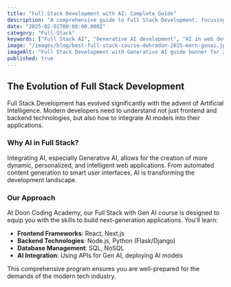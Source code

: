 ```yaml
---
title: "Full Stack Development with AI: Complete Guide"
description: "A comprehensive guide to Full Stack Development, focusing on the integration of Artificial Intelligence and Generative AI."
date: "2025-02-01T00:00:00.000Z"
category: "Full-Stack"
keywords: ["Full Stack AI", "Generative AI development", "AI in web development", "Full Stack roadmap"]
image: "/images/blog/best-full-stack-course-dehradun-2025-mern-genai.jpg"
imageAlt: "Full Stack Development with Generative AI guide banner for 2025"
published: true
---
```


## The Evolution of Full Stack Development

Full Stack Development has evolved significantly with the advent of Artificial Intelligence. Modern developers need to understand not just frontend and backend technologies, but also how to integrate AI models into their applications.

### Why AI in Full Stack?

Integrating AI, especially Generative AI, allows for the creation of more dynamic, personalized, and intelligent web applications. From automated content generation to smart user interfaces, AI is transforming the development landscape.

### Our Approach

At Doon Coding Academy, our Full Stack with Gen AI course is designed to equip you with the skills to build next-generation applications. You'll learn:

- **Frontend Frameworks**: React, Next.js
- **Backend Technologies**: Node.js, Python (Flask/Django)
- **Database Management**: SQL, NoSQL
- **AI Integration**: Using APIs for Gen AI, deploying AI models

This comprehensive program ensures you are well-prepared for the demands of the modern tech industry.


